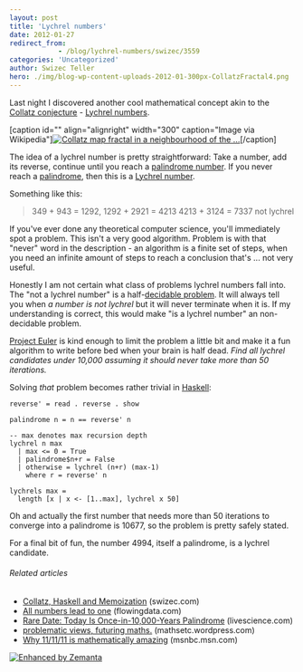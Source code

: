 ```yaml
---
layout: post
title: 'Lychrel numbers'
date: 2012-01-27
redirect_from: 
            - /blog/lychrel-numbers/swizec/3559
categories: 'Uncategorized'
author: Swizec Teller
hero: ./img/blog-wp-content-uploads-2012-01-300px-CollatzFractal4.png
---
```

Last night I discovered another cool mathematical concept akin to the [Collatz conjecture](http://en.wikipedia.org/wiki/Collatz_conjecture "Collatz conjecture") - [Lychrel numbers](http://en.wikipedia.org/wiki/Lychrel_numbers).



\[caption id="" align="alignright" width="300" caption="Image via Wikipedia"][![Collatz map fractal in a neighbourhood of the ...](./img/blog-wp-content-uploads-2012-01-300px-CollatzFractal4.png "Collatz map fractal in a neighbourhood of the ...")](http://commons.wikipedia.org/wiki/File:CollatzFractal.png)\[/caption]



The idea of a lychrel number is pretty straightforward: Take a number, add its reverse, continue until you reach a [palindrome number](http://en.wikipedia.org/wiki/Palindromic_number "Palindromic number"). If you never reach a [palindrome](http://en.wikipedia.org/wiki/Palindrome "Palindrome"), then this is a [Lychrel number](http://en.wikipedia.org/wiki/Lychrel_number "Lychrel number").



Something like this:

> 349 + 943 = 1292, 1292 + 2921 = 4213 4213 + 3124 = 7337 not lychrel

If you've ever done any theoretical computer science, you'll immediately spot a problem. This isn't a very good algorithm. Problem is with that "never" word in the description - an algorithm is a finite set of steps, when you need an infinite amount of steps to reach a conclusion that's ... not very useful.



Honestly I am not certain what class of problems lychrel numbers fall into. The "not a lychrel number" is a half-[decidable problem](http://en.wikipedia.org/wiki/Decision_problem "Decision problem"). It will always tell you when _a number is not lychrel_ but it will never terminate when it is. If my understanding is correct, this would make "is a lychrel number" an non-decidable problem.



[Project Euler](http://projecteuler.net/ "Project Euler") is kind enough to limit the problem a little bit and make it a fun algorithm to write before bed when your brain is half dead. _Find all lychrel candidates under 10,000 assuming it should never take more than 50 iterations._



Solving _that_ problem becomes rather trivial in [Haskell](http://haskell.org "Haskell (programming language)"):

```
reverse' = read . reverse . show

palindrome n = n == reverse' n

-- max denotes max recursion depth
lychrel n max
  | max <= 0 = True
  | palindrome$n+r = False
  | otherwise = lychrel (n+r) (max-1)
    where r = reverse' n

lychrels max =
  length [x | x <- [1..max], lychrel x 50]
```

Oh and actually the first number that needs more than 50 iterations to converge into a palindrome is 10677, so the problem is pretty safely stated.



For a final bit of fun, the number 4994, itself a palindrome, is a lychrel candidate.

###### Related articles

- [Collatz, Haskell and Memoization](http://swizec.com/blog/collatz-haskell-and-memoization/swizec/3382) (swizec.com)
- [All numbers lead to one](http://flowingdata.com/2011/10/04/all-numbers-lead-to-one/) (flowingdata.com)
- [Rare Date: Today Is Once-in-10,000-Years Palindrome](http://www.livescience.com/16846-rare-date-today-10-000-years-palindrome.html) (livescience.com)
- [problematic views, futuring maths.](http://mathsetc.wordpress.com/2011/07/23/problematic-views-futuring-maths/) (mathsetc.wordpress.com)
- [Why 11/11/11 is mathematically amazing](http://www.msnbc.msn.com/id/45258660/ns/technology_and_science-science/) (msnbc.msn.com)

[![Enhanced by Zemanta](http://img.zemanta.com/zemified_e.png?x-id=cdcdcc77-5738-4067-bfc8-273be2152cda)](http://www.zemanta.com/ "Enhanced by Zemanta")